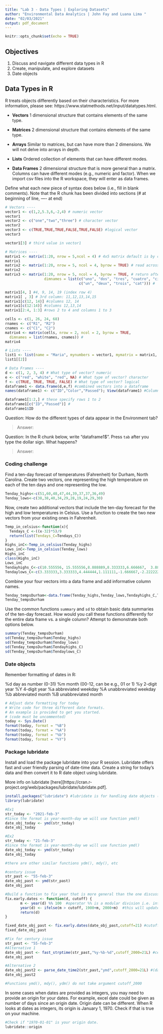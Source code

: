 ```yaml
---
title: "Lab 3 - Data Types | Exploring Datasets"
author: "Environmental Data Analytics | John Fay and Luana Lima "
date: "02/03/2021"
output: pdf_document
---
```


```r
knitr::opts_chunk$set(echo = TRUE)
```

## Objectives
1. Discuss and navigate different data types in R
2. Create, manipulate, and explore datasets
3. Date objects

## Data Types in R
R treats objects differently based on their characteristics. For more information, please see: https://www.statmethods.net/input/datatypes.html. 

* **Vectors** 1 dimensional structure that contains elements of the same type.

* **Matrices** 2 dimensional structure that contains elements of the same type.

* **Arrays** Similar to matrices, but can have more than 2 dimensions. We will not delve into arrays in depth.

* **Lists** Ordered collection of elements that can have different modes.

* **Data Frames** 2 dimensional structure that is more general than a matrix. Columns can have different modes (e.g., numeric and factor). When we import csv files into the R workspace, they will enter as data frames.

Define what each new piece of syntax does below (i.e., fill in blank comments). Note that the R chunk has been divided into sections (# at beginning of line, ---- at end)
```r
# Vectors ----
vector1 <- c(1,2,5.3,6,-2,4) # numeric vector
vector1
vector2 <- c("one","two","three") # character vector
vector2
vector3 <- c(TRUE,TRUE,TRUE,FALSE,TRUE,FALSE) #logical vector
vector3

vector1[3] # third value in vector1 

# Matrices ----
matrix1 <- matrix(1:20, nrow = 5,ncol = 4) # 4x5 matrix default is by column 
matrix1
matrix2 <- matrix(1:20, nrow = 5, ncol = 4, byrow = TRUE) # read across from left to right; byrow specifies by row
matrix2
matrix3 <- matrix(1:20, nrow = 5, ncol = 4, byrow = TRUE, # return after comma continues the line
                  dimnames = list(c("uno", "dos", "tres", "cuatro", "cinco"), 
                                  c("un", "deux", "trois", "cat"))) #

matrix1[4, ] #4, 9, 14, 19 (index row 4)
matrix1[ , 3] # 3rd column: 11,12,13,14,15
matrix1[c(12, 14)] #columns 12, 14
matrix1[c(12:14)] #columns 12,13,14
matrix1[2:4, 1:3] #rows 2 to 4 and columns 1 to 3

cells <- c(1, 26, 24, 68)
rnames <- c("R1", "R2")
cnames <- c("C1", "C2") 
matrix4 <- matrix(cells, nrow = 2, ncol = 2, byrow = TRUE,
  dimnames = list(rnames, cnames)) # 
matrix4

# Lists ---- 
list1 <- list(name = "Maria", mynumbers = vector1, mymatrix = matrix1, age = 5.3); list1
list1[[2]]

# Data Frames ----
d <- c(1, 2, 3, 4) # What type of vector? numeric
e <- c("red", "white", "red", NA) # What type of vector? character
f <- c(TRUE, TRUE, TRUE, FALSE) # What type of vector? logical 
dataframe1 <- data.frame(d,e,f) #combined vectors into a dataframe 
names(dataframe1) <- c("ID","Color","Passed"); View(dataframe1) #Columns ID, Color, Passed 

dataframe1[1:2,] # these specify rows 1 to 2
dataframe1[c("ID","Passed")] # 
dataframe1$ID

```
Question: How do the different types of data appear in the Environment tab?

> Answer: 

Question: In the R chunk below, write "dataframe1$". Press `tab` after you type the dollar sign. What happens?

> Answer: 




### Coding challenge

Find a ten-day forecast of temperatures (Fahrenheit) for Durham, North Carolina. Create two vectors, one representing the high temperature on each of the ten days and one representing the low.

```r
Tenday_highs<-c(51,60,48,47,44,39,37,37,36,49)
Tenday_lows<-c(38,38,40,34,29,28,19,24,29,30)

```

Now, create two additional vectors that include the ten-day forecast for the high and low temperatures in Celsius. Use a function to create the two new vectors from your existing ones in Fahrenheit.

```r
Temp_in_celsius<-function(x){
  Tendays_C <-((x-32)*5)/9
  return(list(Tendays_C=Tendays_C))
}
Highs_inC<-Temp_in_celsius(Tenday_highs)
Lows_inC<-Temp_in_celsius(Tenday_lows)
Highs_inC
class(Highs_inC)
Lows_inC
Tendayhighs_C<-c(10.555556, 15.555556,8.888889,8.333333,6.666667,  3.888889,2.777778,2.777778,2.222222,9.444444)
Tendaylows_C<-c(3.333333,3.333333,4.444444,1.111111,-1.666667,-2.222222,-7.222222,-4.444444,-1.666667,-1.111111)

```

Combine your four vectors into a data frame and add informative column names.

```r
Tenday_tempsDurham<-data.frame(Tenday_highs,Tenday_lows,Tendayhighs_C,Tendaylows_C)
Tenday_tempsDurham
```

Use the common functions `summary` and `sd` to obtain basic data summaries of the ten-day forecast. How would you call these functions differently for the entire data frame vs. a single column? Attempt to demonstrate both options below.

```r
summary(Tenday_tempsDurham)
sd(Tenday_tempsDurham$Tenday_highs)
sd(Tenday_tempsDurham$Tenday_lows)
sd(Tenday_tempsDurham$Tendayhighs_C)
sd(Tenday_tempsDurham$Tendaylows_C)
```

### Date objects

Remember formatting of dates in R: 

%d  day as number (0-31)
%m  month (00-12, can be e.g., 01 or 1)
%y  2-digit year
%Y  4-digit year
%a  abbreviated weekday
%A  unabbreviated weekday
%b  abbreviated month
%B  unabbreviated month

```r
# Adjust date formatting for today
# Write code for three different date formats. 
# An example is provided to get you started.
# (code must be uncommented)
today <- Sys.Date()
format(today, format = "%B")
format(today, format = "%A")
format(today, format = "%b")
format(today, format = "%Y")

```


### Package lubridate

Install and load the package lubridate into your R session. Lubridate offers fast and user friendly parsing of date-time data. Create a string for today's data and then convert it to R date object using lubridate.

More info on lubridate [here][https://cran.r-project.org/web/packages/lubridate/lubridate.pdf].

```r
install.packages("lubridate") #lubridate is for handling date objects (like conversion)
library(lubridate)

#Ex1
str_today <- "2021-feb-3"
#Since the format is year-month-day we will use function ymd()
date_obj_today <- ymd(str_today)
date_obj_today

#Ex2
str_today <- "21-feb-3"
#Since the format is year-month-day we will use function ymd()
date_obj_today <- ymd(str_today)
date_obj_today

#there are other similar functions ydm(), mdy(), etc
```

```r
#century issue
str_past <- "55-feb-3"
date_obj_past <- ymd(str_past)
date_obj_past

#Build a function to fix year that is more general than the one discussed in the lesson
fix.early.dates <- function(d, cutoff) {
       m <- year(d) %% 100  #operator %% is a modular division i.e. integer-divide year(d) by 100 and returns the remainder 
       year(d) <- ifelse(m > cutoff, 1900+m, 2000+m)  #this will update year(d), year() is a function that returns the year for a data object
       return(d)
}

fixed_date_obj_past <- fix.early.dates(date_obj_past,cutoff=21) #cutoff could be the current year to be more general or any other depending on data set 
fixed_date_obj_past
```

```r
#Fix for century issue
str_past <- "55-feb-3"
#Alternative 1
date_obj_past <- fast_strptime(str_past,"%y-%b-%d",cutoff_2000=21L) #century cutoff is 21L because we are in year 2021
date_obj_past

#Alternative 2
date_obj_past2 <- parse_date_time2(str_past,"ymd",cutoff_2000=21L) #(date, order of element, cutoff)
date_obj_past2

#Functions ymd(), mdy(), ydm() do not take argument cutoff_2000
```

In some cases when dates are provided as integers, you may need to provide an origin for your dates. For example, excel date could be given as number of days since an origin date. Origin date can be different. When R looks at dates as integers, its origin is January 1, 1970. Check if that is true on your machine. 

```r
#Check if "1970-01-01" is your origin date.
lubridate::origin

```